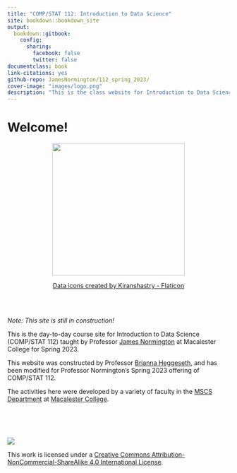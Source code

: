 ```yaml
--- 
title: "COMP/STAT 112: Introduction to Data Science"
site: bookdown::bookdown_site
output:
  bookdown::gitbook:
    config:
      sharing:
        facebook: false
        twitter: false
documentclass: book
link-citations: yes
github-repo: JamesNormington/112_spring_2023/
cover-image: "images/logo.png"
description: "This is the class website for Introduction to Data Science (COMP/STAT 112) at Macalester College for Spring 2023."
---
```


# Welcome! {-}

<center>
<img src="images/logo.png" width="300">

<a href="https://www.flaticon.com/free-icons/data" title="data icons">Data icons created by Kiranshastry - Flaticon</a>
</center>

<br>
<br>

*Note: This site is still in construction!*

This is the day-to-day course site for Introduction to Data Science (COMP/STAT 112) taught by Professor [James Normington](https://jamesnormington.github.io) at Macalester College for Spring 2023. 

This website was constructed by Professor [Brianna Heggeseth](https://bcheggeseth.github.io/), and has been modified for Professor Normington's Spring 2023 offering of COMP/STAT 112.

The activities here were developed by a variety of faculty in the [MSCS Department](https://macalester.edu/mscs) at [Macalester College](https://macalester.edu).





<br>
<br>
<br>

![](images/cc_license_button.png)

This work is licensed under a [Creative Commons Attribution-NonCommercial-ShareAlike 4.0 International License](https://creativecommons.org/licenses/by-nc-sa/4.0/).

